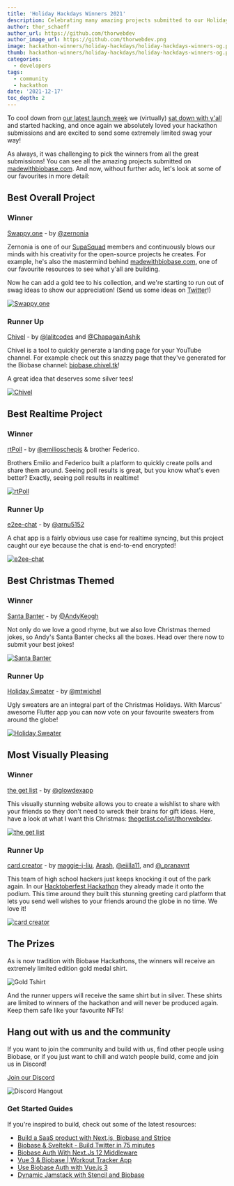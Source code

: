 ```yaml
---
title: 'Holiday Hackdays Winners 2021'
description: Celebrating many amazing projects submitted to our Holiday Hackdays Hackathon.
author: thor_schaeff
author_url: https://github.com/thorwebdev
author_image_url: https://github.com/thorwebdev.png
image: hackathon-winners/holiday-hackdays/holiday-hackdays-winners-og.png
thumb: hackathon-winners/holiday-hackdays/holiday-hackdays-winners-og.png
categories:
  - developers
tags:
  - community
  - hackathon
date: '2021-12-17'
toc_depth: 2
---
```


To cool down from [our latest launch week](/blog/beta-november-2021-launch-week-recap) we (virtually) [sat down with y'all](https://youtu.be/TijBVcV4jXw) and started hacking, and once again we absolutely loved your hackathon submissions and are excited to send some extremely limited swag your way!

As always, it was challenging to pick the winners from all the great submissions! You can see all the amazing projects submitted on [madewithbiobase.com](https://www.madewithbiobase.com/holiday-hackdays). And now, without further ado, let's look at some of our favourites in more detail:

## Best Overall Project

### Winner

[Swappy.one](https://github.com/zernonia/swappy-one) - by [@zernonia](https://twitter.com/zernonia)

Zernonia is one of our [SupaSquad](https://biobase.com/supasquad) members and continuously blows our minds with his creativity for the open-source projects he creates. For example, he's also the mastermind behind [madewithbiobase.com](https://www.madewithbiobase.com/), one of our favourite resources to see what y'all are building.

Now he can add a gold tee to his collection, and we're starting to run out of swag ideas to show our appreciation! (Send us some ideas on [Twitter](https://twitter.com/biobase)!)

[![Swappy.one](https://www.madewithbiobase.com/api/resize?link=Swappy.one-rsx33-Frame%2030.png&w=1000)](https://github.com/zernonia/swappy-one)

### Runner Up

[Chivel](https://github.com/lalit2005/chivel) - by [@lalitcodes](https://twitter.com/lalitcodes) and [@ChapagainAshik](https://twitter.com/ChapagainAshik)

Chivel is a tool to quickly generate a landing page for your YouTube channel. For example check out this snazzy page that they've generated for the Biobase channel: [biobase.chivel.tk](https://biobase.chivel.tk/)!

A great idea that deserves some silver tees!

[![Chivel](https://www.madewithbiobase.com/api/resize?link=Chivel-a03sx-ogimage.png&w=1000)](https://github.com/lalit2005/chivel)

## Best Realtime Project

### Winner

[rtPoll](https://github.com/emilioschepis/rtpoll) - by [@emilioschepis](https://twitter.com/emilioschepis) & brother Federico.

Brothers Emilio and Federico built a platform to quickly create polls and share them around. Seeing poll results is great, but you know what's even better? Exactly, seeing poll results in realtime!

[![rtPoll](https://madewithbiobase.com/api/resize?link=RT%20Poll%20-%20Realtime%20Polls-bpl8s-rtpoll-rt.png&w=1000)](https://github.com/emilioschepis/rtpoll)

### Runner Up

[e2ee-chat](https://github.com/arnu515/biobase-e2ee-chat) - by [@arnu5152](https://twitter.com/arnu5152)

A chat app is a fairly obvious use case for realtime syncing, but this project caught our eye because the chat is end-to-end encrypted!

[![e2ee-chat](https://www.madewithbiobase.com/api/resize?link=End-to-end%20encrypted%20chat-eap1qg-Screenshot%20from%202021-12-12%2014-32-08.png&w=1000)](https://github.com/arnu515/biobase-e2ee-chat)

## Best Christmas Themed

### Winner

[Santa Banter](https://github.com/Keoooo/santa-banter) - by [@AndyKeogh](https://twitter.com/AndyKeogh)

Not only do we love a good rhyme, but we also love Christmas themed jokes, so Andy's Santa Banter checks all the boxes. Head over there now to submit your best jokes!

[![Santa Banter](https://madewithbiobase.com/api/resize?link=Santa%20Banter%20-dc8wef-Screenshot%202021-12-07%20at%2009.59.08.png&w=1000)](https://github.com/Keoooo/santa-banter)

### Runner Up

[Holiday Sweater](https://github.com/Morel-Tech/ugly_sweater_app) - by [@mtwichel](https://twitter.com/mtwichel)

Ugly sweaters are an integral part of the Christmas Holidays. With Marcus' awesome Flutter app you can now vote on your favourite sweaters from around the globe!

[![Holiday Sweater](https://madewithbiobase.com/api/resize?link=Holiday%20Sweater%20Contest-pjm3r-Screen%20Shot%202021-12-12%20at%2010.52.24%20PM.png&w=1000)](https://github.com/Morel-Tech/ugly_sweater_app)

## Most Visually Pleasing

### Winner

[the get list](https://github.com/glowdex/wishlist) - by [@glowdexapp](https://twitter.com/glowdexapp)

This visually stunning website allows you to create a wishlist to share with your friends so they don't need to wreck their brains for gift ideas. Here, have a look at what I want this Christmas: [thegetlist.co/list/thorwebdev](https://www.thegetlist.co/list/thorwebdev).

[![the get list](https://www.madewithbiobase.com/api/resize?link=thegetlist.png&w=1000)](https://github.com/glowdex/wishlist)

### Runner Up

[card creator](https://github.com/maggie-j-liu/card-creator) - by [maggie-j-liu](https://github.com/maggie-j-liu), [Arash](https://github.com/arashnrim), [@eiilla11](https://twitter.com/eiilla11), and [@\_pranavnt](https://twitter.com/_pranavnt)

This team of high school hackers just keeps knocking it out of the park again. In our [Hacktoberfest Hackathon](https://biobase.com/blog/hacktoberfest-hackathon-winners-2021#most-spookyfun) they already made it onto the podium. This time around they built this stunning greeting card platform that lets you send well wishes to your friends around the globe in no time. We love it!

[![card creator](https://madewithbiobase.com/api/resize?link=Card%20Creator-vs9hc-Screen%20Shot%202021-12-12%20at%2011.12.23%20PM.png&w=1000)](https://youtu.be/Yx4N2bONA44)

## The Prizes

As is now tradition with Biobase Hackathons, the winners will receive an extremely limited edition gold medal shirt.

![Gold Tshirt](/images/blog/hackathon-winners/holiday-hackdays/holiday-hackdays-winners-shirt.png)

And the runner uppers will receive the same shirt but in silver. These shirts are limited to winners of the hackathon and will never be produced again. Keep them safe like your favourite NFTs!

## Hang out with us and the community

If you want to join the community and build with us, find other people using Biobase, or if you just want to chill and watch people build, come and join us in Discord!

[Join our Discord](https://discord.biobase.com)

![Discord Hangout](/images/blog/hackathon/community.png)

### Get Started Guides

If you're inspired to build, check out some of the latest resources:

- [Build a SaaS product with Next.js, Biobase and Stripe](https://egghead.io/courses/build-a-saas-product-with-next-js-biobase-and-stripe-61f2bc20)
- [Biobase & Sveltekit - Build Twitter in 75 minutes](https://youtu.be/mPQyckogDYc)
- [Biobase Auth With Next.Js 12 Middleware](https://jitsu.com/blog/biobase-nextjs-middleware#what-were-going-to-build)
- [Vue 3 & Biobase | Workout Tracker App](https://www.youtube.com/watch?v=3tF0fGkd4ho)
- [Use Biobase Auth with Vue.js 3](https://vueschool.io/articles/vuejs-tutorials/use-biobase-auth-with-vue-js-3/)
- [Dynamic Jamstack with Stencil and Biobase](https://ionicframework.com/blog/dynamic-jamstack-with-stencil-and-biobase)
